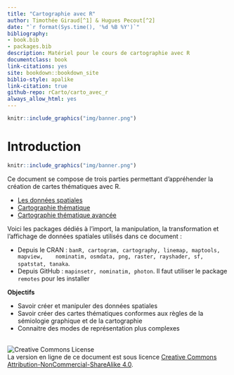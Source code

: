 ```yaml
--- 
title: "Cartographie avec R"
author: Timothée Giraud[^1] & Hugues Pecout[^2]
date: "`r format(Sys.time(), '%d %B %Y')`"
bibliography:
- book.bib
- packages.bib
description: Matériel pour le cours de cartographie avec R
documentclass: book
link-citations: yes
site: bookdown::bookdown_site
biblio-style: apalike
link-citation: true
github-repo: rCarto/carto_avec_r
always_allow_html: yes
---
```



```r
knitr::include_graphics("img/banner.png")
```

# Introduction {-}

```r
knitr::include_graphics("img/banner.png")
```

Ce document se compose de trois parties permettant d'appréhender la création de cartes thématiques avec R. 

- [Les données spatiales](#chapitre1) 
- [Cartographie thématique](#chapitre2)   
- [Cartographie thématique avancée](#chapitre3)  

Voici les packages dédiés à l'import, la manipulation, la transformation et l'affichage de données spatiales utilisés dans ce document : 

* Depuis le CRAN : `banR, cartogram, cartography, linemap, maptools, mapview, 
  nominatim, osmdata, png, raster, rayshader, sf, spatstat, tanaka`.
* Depuis GitHub : `mapinsetr, nominatim, photon`. Il faut utiliser le package 
`remotes` pour les installer



**Objectifs**

* Savoir créer et manipuler des données spatiales
* Savoir créer des cartes thématiques conformes aux règles de la sémiologie graphique et de la cartographie
* Connaitre des modes de représentation plus complexes

</br>
![Creative Commons License](img/by-nc-sa.png)  
La version en ligne de ce document est sous licence [Creative Commons Attribution-NonCommercial-ShareAlike 4.0](http://creativecommons.org/licenses/by-nc-sa/4.0/). 


[^1]: UMS RIATE, CNRS
[^2]: FR CIST, CNRS


